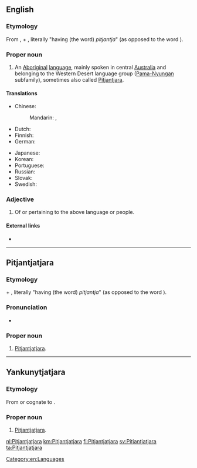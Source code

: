 {{also|pitjantjatjara}}
==English==
{{wikipedia}}

===Etymology===
From {{etyl|pjt|en}}, {{m|pjt|pitjantja}} + {{m|pjt|tjara}}, literally "having (the word) ''pitjantja''" (as opposed to the word {{m|kdd|yankunytja}}).

===Proper noun===
{{en-proper noun}}

# An [[Aboriginal]] [[language]], mainly spoken in central [[Australia]] and belonging to the Western Desert language group ([[Pama-Nyungan]] subfamily), sometimes also called [[Pitjantjara]].

====Translations====
{{trans-top|the aboriginal language mainly spoken in central Australia}}
* Chinese:
*: Mandarin: {{t|cmn|皮堅加加拉印地安語|sc=Hani}}, {{t|cmn|皮坚加加拉印地安语|tr=Píjiānjiājiālā yìndì'ān yǔ|sc=Hani}}
* Dutch: {{t+|nl|Pitjantjatjara}}
* Finnish: {{t+|fi|pitjantjatjara}}
* German: {{t|de|Pitjantjatjara|n}}
{{trans-mid}}
* Japanese: {{t|ja|ピチャンチャチャラ語|tr=Pichanchachara-go|sc=Jpan}}
* Korean: {{t|ko|피짠짜짜라어|tr=Pijjanjjajjara-eo|sc=Kore}}
* Portuguese: {{t+|pt|pitjantjatjara}}
* Russian: {{t+|ru|питьянтьятья́ра|m|f}}
* Slovak: {{t|sk|pitjantjatjara|f}}
* Swedish: {{t+|sv|pitjantjatjara}}
{{trans-bottom}}

===Adjective===
{{en-adj|-}}

# Of or pertaining to the above language or people.

====External links====
* {{ethnologue|code=pjt}}

[[Category:en:Languages]]

----

==Pitjantjatjara==

===Etymology===
{{m|pjt|pitjantja}} + {{m|pjt|tjara}}, literally "having (the word) ''pitjantja''" (as opposed to the word {{m|kdd|yankunytja}}).

===Pronunciation===
* {{IPA|/ˈpɪcaɲcaɾa/|/ˈpɪcaɲcacaɾa/|lang=pjt}}

===Proper noun===
{{head|pjt|proper noun}}

# [[#English|Pitjantjatjara]].

----

==Yankunytjatjara==

===Etymology===
From or cognate to {{etyl|pjt|kdd}} {{m|pjt|Pitjantjatjara}}.

===Proper noun===
{{head|kdd|proper noun}}

# [[#English|Pitjantjatjara]].

[[nl:Pitjantjatjara]]
[[km:Pitjantjatjara]]
[[fi:Pitjantjatjara]]
[[sv:Pitjantjatjara]]
[[ta:Pitjantjatjara]]